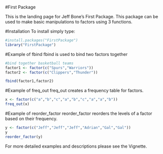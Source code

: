
#First Package

This is the landing page for Jeff Bone's First Package. This package can be used to make basic manipulations to factors using 3 functions.

#Installation
To install simply type:
```r
#install.packages("FirstPackage")
library("FirstPackage")
```

#Example of fbind
fbind is used to bind two factors together
```r
#bind together basketball teams
factor1 <- factor(c("Spurs","Warriors"))
factor2 <- factor(c("Clippers","Thunder"))

fbind(factor1,factor2)
```

#Example of freq_out
freq_out creates a frequency table for factors.
```r
x <- factor(c("a","b","c","a","b","c","a","a","b"))
freq_out(x)
```

#Example of reorder_factor
reorder_factor reorders the levels of a factor based on their frequency. 
```r
y <- factor(c("Jeff","Jeff","Jeff","Adrian","Gal","Gal"))
y
reorder_factor(y)
```

For more detailed examples and descriptions please see the Vignette. 
